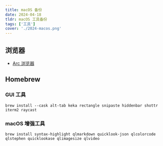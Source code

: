 ```yaml
---
title: macOS 备份
date: 2024-04-18
tldr: macOS 工具备份
tags: ['工具']
cover: './2024-macos.png'
---
```


## 浏览器

- [Arc 浏览器](https://arc.net/gift/110a5127)

## Homebrew

### GUI 工具

```shell
brew install --cask alt-tab keka rectangle snipaste hiddenbar shottr iterm2 raycast
```

### macOS 增强工具

```shell
brew install syntax-highlight qlmarkdown quicklook-json qlcolorcode qlstephen quicklookase qlimagesize qlvideo
```
